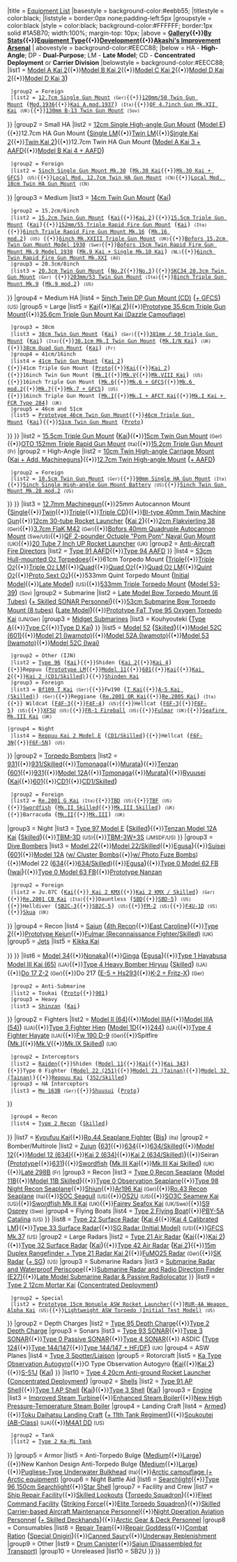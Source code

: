 {{Navbox
|name = Template:Equipmentlist
|state = mw-collapsible {{#if:{{{expanded|}}}||mw-collapsed}}
|title = [[Equipment|Equipment List]]
|basestyle  = background-color:#eebb55;
|titlestyle = color:black;
|liststyle = border:0px none;padding-left:5px
|groupstyle =  color:black
|style = color:black; background-color:#FFFFFF; border:1px solid #1A5B70; width:100%; margin-top: 10px;
|above = '''[[Equipment_List_(Image)|Gallery]]{{•}}[[Equipment_Ranking|By Stats]]{{•}}[[Glossary#Equipment|Equipment Type]]{{•}}[[Development]]{{•}}[[Akashi's_Improvement_Arsenal|Akashi's Improvement Arsenal]]'''
| abovestyle = background-color:#EECC88;
|below = HA - '''High-Angle'''; DP - '''Dual-Purpose'''; LM - '''Late Model'''; CD - '''Concentrated Deployment''' or '''Carrier Division'''
|belowstyle = background-color:#EECC88;
<!--- Main Guns category --->
|list1 = {{Navbox|child
 |name       = Main Guns
 |title      = [[List of Main Guns by stats|Main Guns]]
 |basestyle  = background-color:#EECC88;
|group1 = Small
|list1 = {{Navbox|child
  |evenodd = swap
  |basestyle  = background-color:#eeddbb;
  |list1 = [[12cm Single Gun Mount|12cm Single Gun Mount]] <big>(</big>[[12cm Single Gun Mount Kai 2|Kai 2]]<big>)</big>{{•}}[[12.7cm Twin Gun Mount]] <big>(</big>[[12.7cm Twin Mount Type-A|Model A]]{{•}}[[12.7cm Twin Mount Type-A Kai 2|Model A Kai 2]]{{•}}[[12.7cm Twin Mount Type-B Kai 2|Model B Kai 2]]{{•}}[[12.7cm Twin Mount Type-C Kai 2|Model C Kai 2]]{{•}}[[12.7cm Twin Mount Type-D Kai 2|Model D Kai 2]]{{•}}[[12.7cm Twin Gun Mount Model D Kai 3|Model D Kai 3]]<big>)</big>
  |group2 = Foreign
  |list2 = [[12.7cm Single Gun Mount]] <small>(Ger)</small>{{•}}[[120mm/50 Twin Gun Mount]] <big>(</big>[[120mm/50 Twin Gun Mount mod.1936|Mod.1936]]{{•}}[[120mm/50 Twin Gun Mount Kai A.mod.1937|Kai A.mod.1937]]<big>)</big> <small>(Ita)</small>{{•}}[[QF 4.7inch Gun Mk.XII Kai]] <small>(UK)</small>{{•}}[[130mm B-13 Twin Gun Mount]] <small>(Sov)</small>
}}
<!--- Small HA Guns --->
|group2 = Small HA
|list2 = {{Navbox|child
  |evenodd = swap
  |basestyle  = background-color:#eeddbb;
<!---  |group1 = IJN --->
  |list1 = [[10cm Twin High-angle Mount|10cm Twin HA Gun Mount]] <big>(</big>[[10cm Twin High-angle Gun Mount + Anti-Aircraft Fire Director|+ AAFD]]<big>)</big>{{•}}[[12.7cm High-angle Gun Mount|12cm Single High-angle Gun Mount]] <big>(</big>[[12cm Single High-angle Gun Mount Model E|Model E]]<big>)</big>{{•}}12.7cm HA Gun Mount <big>(</big>[[12.7cm Single High-angle Gun Mount (Late Model)|Single LM]]{{•}}[[12.7cm Twin High-angle Gun Mount (Late Model)|Twin LM]]{{•}}[[12.7cm Single High-angle Gun Mount Kai 2|Single Kai 2]]{{•}}[[12.7cm Twin High-angle Gun Mount Kai 2|Twin Kai 2]]<big>)</big>{{•}}12.7cm Twin HA Gun Mount <big>(</big>[[12.7cm Twin Mount Type-A Kai 3 (Wartime Modifications) + Anti-Aircraft Fire Director|Model A Kai 3 + AAFD]]{{•}}[[12.7cm Twin Mount Type-B Kai 4 (Wartime Modifications) + Anti-Aircraft Fire Director|Model B Kai 4 + AAFD]]<big>)</big>
  |group2 = Foreign
  |list2 = [[5inch Single Gun Mount Mk.30]] <big>(</big>[[5inch Single Gun Mount Mk.30 Kai|Mk.30 Kai]]{{•}}[[5inch Naval Gun Mk.30 Kai + GFCS Mk.37|Mk.30 Kai + GFCS]]<big>)</big> <small>(US)</small>{{•}}[[Locally Modified 12.7cm Twin High-angle Gun Mount|Local Mod. 12.7cm Twin HA Gun Mount]] <small>(CN)</small>{{•}}[[Locally Modified 10cm Twin High-angle Gun Mount|Local Mod. 10cm Twin HA Gun Mount]] <small>(CN)</small>
}}
<!--- Medium Guns --->
|group3 = Medium
|list3 = {{Navbox|child
  |evenodd = swap
  |basestyle  = background-color:#eeddbb;
  |group1 = 14cm
  |list1 = [[14cm Single Gun Mount]]{{•}}[[14cm Twin Gun Mount]] <big>(</big>[[14cm Twin Gun Mount Kai|Kai]]<big>)</big>
  |group2 = 15.2cm/6inch
  |list2 = [[15.2cm Twin Gun Mount]] <big>(</big>[[15.2cm Twin Gun Mount Kai|Kai]]{{•}}[[15.2cm Twin Gun Mount Kai Ni|Kai 2]]<big>)</big>{{•}}[[15.5cm Triple Gun Mount (Main)|15.5cm Triple Gun Mount]] <big>(</big>[[15.5cm Triple Gun Mount Kai (Main)|Kai]]<big>)</big>{{•}}[[152mm/55 Triple Rapid Fire Gun Mount]] <big>(</big>[[152mm/55 Triple Rapid Fire Gun Mount Kai|Kai]]<big>)</big> <small>(Ita)</small>{{•}}[[6inch Triple Rapid Fire Gun Mount Mk.16]] <big>(</big>[[6inch Triple Rapid Fire Gun Mount Mk.16 mod.2|Mk.16 mod.2]]<big>)</big> <small>(US)</small> {{•}}[[6inch Mk.XXIII Triple Gun Mount]] <small>(UK)</small>{{•}}[[Bofors 15.2cm Twin Gun Mount Model 1930]] <small>(Swe)</small>{{•}}[[Bofors 15cm Twin Rapid Fire Gun Mount Mk.9 Model 1938]] <big>(</big>[[Bofors 15cm Twin Rapid Fire Gun Mount Mk.9 Kai + Single Rapid Fire Gun Mount Mk.10 Kai Model 1938|Mk.9 Kai + Single Mk.10 Kai]]<big>)</big> <small>(NL)</small>{{•}}[[6inch Twin Rapid Fire Gun Mount Mk.XXI]] <small>(AU)</small>
  |group3 = 20.3cm/8inch
  |list3 = [[20.3cm Twin Gun Mount]] <big>(</big>[[20.3cm(no.2) Twin Gun Mount|No.2]]{{•}}[[20.3cm(no.3) Twin Gun Mount|No.3]]<big>)</big>{{•}}[[SKC34 20.3cm Twin Gun Mount]] <small>(Ger)</small> {{•}}[[203mm / 53 Twin Gun Mount|203mm/53 Twin Gun Mount]] <small>(Ita)</small>{{•}}[[8inch Triple Gun Mount Mk.9]] <big>(</big>[[8inch Triple Gun Mount Mk.9 mod.2|Mk.9 mod.2]]<big>)</big> <small>(US)</small>
}}
<!--- Medium HA Guns --->
|group4 = Medium HA
|list4 = [[5inch Twin Dual-purpose Gun Mount (Concentrated Deployment)|5inch Twin DP Gun Mount (CD)]] <big>(</big>[[GFCS Mk.37 + 5inch Twin Dual-purpose Gun Mount (Concentrated Deployment)|+ GFCS]]<big>)</big> <small>(US)</small>
<!--- Large Guns --->
|group5 = Large
|list5 = {{Navbox|child
  |evenodd = swap
  |basestyle  = background-color:#eeddbb;
  |group1 = 30.5cm
  |list1 = [[30.5cm Triple Gun Mount]] <big>(</big>[[30.5cm Triple Gun Mount Kai|Kai]]<big>)</big> <small>(Sov)</small>
  |group2 = 35.6cm
  |list2 = [[35.6cm Twin Gun Mount]] <big>(</big>[[35.6cm Twin Gun Mount (Dazzle Camouflage)|Dazzle Camo]]{{•}}[[35.6cm Twin Gun Mount Kai|Kai]]{{•}}[[35.6cm Twin Gun Mount Kai Ni|Kai 2]]<big>)</big>{{•}}[[Prototype 35.6cm Triple Gun Mount]]{{•}}[[35.6cm Triple Gun Mount Kai (Dazzle Camouflage​)]]
  |group3 = 38cm
  |list3 = [[38cm Twin Gun Mount]] <big>(</big>[[38cm Twin Gun Mount Kai|Kai]]<big>)</big> <small>(Ger)</small>{{•}}[[381mm / 50 Triple Gun Mount]] <big>(</big>[[381mm / 50 Triple Gun Mount Kai|Kai]]<big>)</big> <small>(Ita)</small>{{•}}[[38.1cm Mk.I Twin Gun Mount]] <big>(</big>[[38.1cm Mk.I/N Twin Gun Mount Kai|Mk.I/N Kai]]<big>)</big> <small>(UK)</small>{{•}}[[38cm Quad Gun Mount]] <big>(</big>[[38cm Quad Gun Mount Kai|Kai]]<big>)</big> <small>(Fr)</small>
  |group4 = 41cm/16inch
  |list4 = [[41cm Twin Gun Mount]] <big>(</big>[[41cm Twin Gun Mount Kai 2|Kai 2]]<big>)</big>{{•}}41cm Triple Gun Mount <big>(</big>[[Prototype 41cm Triple Gun Mount|Proto]]{{•}}[[41cm Triple Gun Mount Kai|Kai]]{{•}}[[41cm Triple Gun Mount Kai 2|Kai 2]]<big>)</big>{{•}}16inch Twin Gun Mount <big>(</big>[[16inch Mk.I Twin Gun Mount|Mk.I]]{{•}}[[16inch Mk.V Twin Gun Mount|Mk.V]]{{•}}[[16inch Mk.VIII Twin Gun Mount Kai|Mk.VIII Kai]]<big>)</big> <small>(US)</small>{{•}}16inch Triple Gun Mount <big>(</big>[[16inch Triple Gun Mount Mk.6|Mk.6]]{{•}}[[16inch Triple Gun Mount Mk.6 + GFCS|Mk.6 + GFCS]]{{•}}[[16inch Triple Gun Mount Mk.6 mod.2|Mk.6 mod.2]]{{•}}[[16in Triple Gun Mount Mk.7|Mk.7]]{{•}}[[16in Triple Gun Mount Mk.7 + GFCS|Mk.7 + GFCS]]<big>)</big> <small>(US)</small>{{•}}16inch Triple Gun Mount <big>(</big>[[16inch Mk.I Triple Gun Mount|Mk.I]]{{•}}[[16inch Mk.I Triple Gun Mount + AFCT Kai|Mk.I + AFCT Kai]]{{•}}[[16inch Mk.I Triple Gun Mount Kai + FCR Type 284|Mk.I Kai + FCR Type 284]]<big>)</big> <small>(UK)</small>
  |group5 = 46cm and 51cm <!--- basically, this is "Other" --->
  |list5 = [[Prototype 46cm Twin Gun Mount]]{{•}}[[46cm Triple Gun Mount]] <big>(</big>[[46cm Triple Gun Mount Kai|Kai]]<big>)</big>{{•}}[[51cm Twin Gun Mount]] <big>(</big>[[Prototype 51cm Twin Gun Mount|Proto]]<big>)</big>
}}
}}
<!--- Secondary Guns category --->
|list2 = {{Navbox|child
 |name       = Secondary Guns
 |title      = [[List_of_Secondary_Guns_by_stats|Secondary Guns]]
 |basestyle  = background-color:#EECC88;
<!--- Surface guns --->
|group1 = Surface
|list1 = [[15.2cm Single Gun Mount]]{{•}}[[15.5cm Triple Gun Mount (Secondary)|15.5cm Triple Gun Mount]] <big>(</big>[[15.5cm Triple Gun Mount Kai (Secondary)|Kai]]<big>)</big>{{•}}[[15cm Twin Gun Mount]] <small>(Ger)</small>{{•}}[[OTO 152mm Triple Rapid Gun Mount]] <small>(Ita)</small>{{•}}[[15.2cm Triple Gun Mount]] <small>(Fr)</small>
<!--- Secondary HA Guns --->
|group2 = High-Angle
|list2 = {{Navbox|child
  |evenodd = swap
  |basestyle  = background-color:#eeddbb;
<!---  |group1 = IJN --->
  |list1 = [[8cm High-angle Mount]] <big>(</big>[[8cm Twin High-angle Mount + Additional Machine Guns|+ Add. Machineguns]]<big>)</big>{{•}}[[10cm Twin High-angle Carriage Mount]] <big>(</big>[[10cm Twin High-angle Gun Mount Kai + Additional Machine Guns|Kai + Add. Machineguns]]<big>)</big>{{•}}[[12.7cm Twin High-angle Mount]] <big>(</big>[[12.7cm Twin High-angle Mount + Anti-Aircraft Fire Director|+ AAFD]]<big>)</big>
  |group2 = Foreign
  |list2 = [[10.5cm Twin Gun Mount]] <small>(Ger)</small>{{•}}[[90mm Single High Angled Gun|90mm Single HA Gun Mount]] <small>(Ita)</small>{{•}}[[5inch Single High-angle Gun Mount Battery]] <small>(US)</small>{{•}}[[5inch Twin Gun Mount Mk.28 mod.2]] <small>(US)</small>
}}
}}
<!--- Anti-Air category --->
<!--- I'm combining AA guns with their AAFDs so that AAFDs aren't too lonely alone, you see --->
|list3 = {{Navbox|child
 |name       = Anti-Air
 |title      = Anti-Air
 |basestyle  = background-color:#EECC88;
<!--- AA guns --->
|group1 = [[List of Anti-Air Guns by stats|Anti-Air Guns]]
|list1 = [[7.7mm Machine Gun|7.7mm Machinegun]]{{•}}[[12.7mm Single Machine Gun Mount|12.7mm Machinegun]]{{•}}25mm Autocannon Mount <big>(</big>[[25mm Single Autocannon Mount|Single]]{{•}}[[25mm Twin Autocannon Mount|Twin]]{{•}}[[25mm Triple Autocannon Mount|Triple]]{{•}}[[25mm Triple Autocannon Mount (Concentrated Deployment)|Triple CD]]<big>)</big>{{•}}[[BI-type 40mm Twin Machine Gun]]{{•}}[[12cm 30-tube Rocket Launcher]] <big>(</big>[[12cm 30 Tube Rocket Launcher Kai 2|Kai 2]]<big>)</big>{{•}}[[2cm Flakvierling 38]] <small>(Ger)</small>{{•}}[[3.7cm FlaK M42]] <small>(Ger)</small>{{•}}[[Bofors 40mm Quadruple Autocannon Mount]] <small>(Swe/US)</small>{{•}}[[QF 2-pounder Octuple "Pom Pom" Naval Gun Mount]] <small>(UK)</small>{{•}}[[20 Tube 7 Inch UP Rocket Launcher]] <small>(UK)</small>
<!--- AAFDs --->
|group2 = [[List_of_Anti-Aircraft_Fire_Directors_by_stats|Anti-Aircraft Fire Directors]]
|list2 = [[Type 91 Anti-Aircraft Fire Director|Type 91 AAFD]]{{•}}[[Type 94 Anti-Aircraft Fire Director|Type 94 AAFD]]
}}
<!--- Torpedo category --->
|list4 = {{Navbox|child
 |name       = Torpedo Weapon
 |title      = [[List_of_Torpedoes_by_stats|Torpedo Weapon]]
 |basestyle  = background-color:#EECC88;
<!--- Surface --->
|group1 = Surface
|list1 = [[53cm Twin Torpedo Mount]]{{•}}[[53cm Hull-mount (Oxygen) Torpedoes|53cm Hull-mounted O<small>2</small> Torpedoes]]{{•}}61cm Torpedo Mount <big>(</big>[[61cm Triple Torpedo Mount|Triple]]{{•}}[[61cm Triple (Oxygen) Torpedo Mount|Triple O<small>2</small>]]{{•}}[[61cm Triple (Oxygen) Torpedo Mount Late Model|Triple O<small>2</small> LM]]{{•}}[[61cm Quad Torpedo Mount|Quad]]{{•}}[[61cm Quad (Oxygen) Torpedo Mount|Quad O<small>2</small>]]{{•}}[[61cm Quad (Oxygen) Torpedo Mount Late Model|Quad O<small>2</small> LM]]{{•}}[[61cm Quint (Oxygen) Torpedo Mount|Quint O<small>2</small>]]{{•}}[[Prototype 61cm Sextuple (Oxygen) Torpedo Mount|Proto Sext O<small>2</small>]]<big>)</big>{{•}}533mm Quint Torpedo Mount <big>(</big>[[533mm Quintuple Torpedo Mount (Initial Model)|Initial Model]]{{•}}[[533mm Quintuple Torpedo Mount (Late Model)|Late Model]]<big>)</big> <small>(US)</small>{{•}}[[533mm Triple Torpedo Mount]] <big>(</big>[[533mm Triple Torpedo Mount (Model 53-39)|Model 53-39]]<big>)</big> <small>(Sov)</small>
<!--- Submarine --->
|group2 = Submarine
|list2 = [[Late Model Bow Torpedo Mount (6 Tubes)]] <big>(</big>[[Skilled SONAR Personnel + Late Model Bow Torpedo Mount (6 Tubes)|+ Skilled SONAR Personnel]]<big>)</big>{{•}}[[53cm Submarine Bow Torpedo Mount (8 tubes)]] <big>(</big>[[Late Model 53cm Bow Torpedo Mount (8 tubes)|Late Model]]<big>)</big>{{•}}[[Prototype FaT Type 95 Oxygen Torpedo Kai]] <small>(IJN/Ger)</small>
<!--- Kouhyouteki goes here since, well, torpedo weapon :) --->
|group3 = [[:Category:Midget Submarine|Midget Submarines]]
|list3 = Kouhyouteki <big>(</big>[[Type A Ko-hyoteki|Type A]]{{•}}[[Type C Kouhyouteki|Type C]]{{•}}[[Type D Kouhyouteki Kai (Kouryuu Kai)|Type D Kai]]<big>)</big>
}}
<!--- Carrier-based Aircraft --->
|list5 = {{Navbox|child
 |name       = Carrier-Based Aircraft
 |title      = Carrier-Based Aircraft
 |basestyle  = background-color:#EECC88;
<!--- Fighters --->
|group1 = [[List_of_Fighters_by_stats|Fighters]]
|list1 = {{Navbox|child
  |evenodd = swap
  |basestyle  = background-color:#eeddbb;
  |group1 = Type 0
  |list1 = [[Zero Fighter Type 21|Model 21]] <big>(</big>[[Zero Fighter Type 21 (Skilled)|Skilled]]<big>)</big>{{•}}[[Zero Fighter Type 32|Model 32]] <big>(</big>[[Zero Fighter Type 32 (Skilled)|Skilled]]<big>)</big>{{•}}[[Zero Fighter Type 52|Model 52]] <big>(</big>[[Zero Fighter Type 52 (Skilled)|Skilled]]<big>)</big>{{•}}[[Zero Fighter Type 52 Model C (601 Air Group)|Model 52C (601)]]{{•}}[[Zero Fighter Type 21 (Iwamoto Squadron)|Model 21 (Iwamoto)]]{{•}}[[Zero Fighter Type 52 Model A (Iwamoto Squadron)|Model 52A (Iwamoto)]]{{•}}[[Zero Fighter Type 53 (Iwamoto Squadron)|Model 53 (Iwamoto)]]{{•}}[[Zero Fighter Type 52 Model C (Iwai Squadron)|Model 52C (Iwai)]]
  |group2 = Other (IJN)
  |list2 = [[Type 96 Fighter|Type 96]] <big>(</big>[[Type 96 Fighter Kai|Kai]]<big>)</big>{{•}}Shiden <big>(</big>[[Shiden Kai 2|Kai 2]]{{•}}[[Shiden Kai 4|Kai 4]]<big>)</big>{{•}}Reppuu <big>(</big>[[Prototype Reppuu Late Model|Prototype LM]]{{•}}[[Reppuu Model 11|Model 11]]{{•}}[[Reppuu (601 Air Group)|601]]{{•}}[[Reppuu Kai (Prototype Carrier-based Model)|Kai]]{{•}}[[Reppuu Kai Ni|Kai 2]]{{•}}[[Reppuu Kai Ni (CarDiv 1/Skilled)|Kai 2 (CD1/Skilled)]]<big>)</big>{{•}}[[Shinden Kai]]
  |group3 = Foreign
  |list3 = [[Bf109 T Kai]] <small>(Ger)</small>{{•}}Fw190 <big>(</big>[[Fw190 T Kai|T Kai]]{{•}}[[Fw 190 A-5 Kai (Skilled)|A-5 Kai (Skilled)]]<big>)</big> <small>(Ger)</small>{{•}}Reggiane <big>(</big>[[Re. 2001 OR Kai|Re.2001 OR Kai]]{{•}}[[Re. 2005 Kai|Re.2005 Kai]]<big>)</big> <small>(Ita)</small>{{•}} Wildcat <big>(</big>[[F4F-3]]{{•}}[[F4F-4]]<big>)</big> <small>(US)</small>{{•}}Hellcat <big>(</big>[[F6F-3]]{{•}}[[F6F-5]]<big>)</big> <small>(US)</small>{{•}}[[XF5U]] <small>(US)</small>{{•}}[[FR-1 Fireball]] <small>(US)</small>{{•}}[[Fulmar]] <small>(UK)</small>{{•}}[[Seafire LF.Mk.III Kai|Seafire Mk.III Kai]] <small>(UK)</small>
<!--- Yasen Fighters may go here? --->
 |group4 = Night
  |list4 = [[Reppuu Kai Ni Model E|Reppuu Kai 2 Model E]] <big>(</big>[[Reppuu Kai Ni Model E (CarDiv 1/Skilled)|CD1/Skilled]]<big>)</big>{{•}}Hellcat <big>(</big>[[F6F-3N]]{{•}}[[F6F-5N]]<big>)</big> <small>(US)</small>
}}
<!--- Torpedo Bombers --->
|group2 = [[List_of_Torpedo_Bombers_by_stats|Torpedo Bombers]]
|list2 = {{Navbox|child
  |evenodd = swap
  |basestyle  = background-color:#eeddbb;
<!---   |group1 = IJN--->
  |list1 = [[Type 97 Torpedo Bomber|Type 97]] <big>(</big>[[Type 97 Torpedo Bomber (Skilled)|Skilled]]{{•}}[[Type 97 Torpedo Bomber (931 Air Group)|931]]{{•}}[[Type 97 Torpedo Bomber (931 Air Group / Skilled)|931/Skilled]]{{•}}[[Type 97 Torpedo Bomber (Tomonaga Squadron)|Tomonaga]]{{•}}[[Type 97 Torpedo Bomber (Murata Squadron)|Murata]]<big>)</big>{{•}}[[Tenzan]] <big>(</big>[[Tenzan (601 Air Group)|601]]{{•}}[[Tenzan (931 Air Group)|931]]{{•}}[[Tenzan Model 12A|Model 12A]]{{•}}[[Tenzan Model 12 (Tomonaga Squadron)|Tomonaga]]{{•}}[[Tenzan Model 12 (Murata Squadron)|Murata]]<big>)</big>{{•}}[[Ryuusei]] <big>(</big>[[Ryuusei Kai|Kai]]{{•}}[[Ryuusei (601 Air Group)|601]]{{•}}[[Ryuusei Kai (CarDiv 1)|CD1]]{{•}}[[Ryuusei Kai (CarDiv 1/Skilled)|CD1/Skilled]]<big>)</big>
  |group2 = Foreign
  |list2 = [[Re. 2001 G Kai|Re.2001 G Kai]] <small>(Ita)</small>{{•}}[[TBD]] <small>(US)</small>{{•}}[[TBF]] <small>(US)</small>{{•}}[[Swordfish]] <big>(</big>[[Swordfish Mk. II (Skilled)|Mk.II Skilled]]{{•}}[[Swordfish Mk.III (Skilled)|Mk.III Skilled]]<big>)</big> <small>(UK)</small>{{•}}Barracuda <big>(</big>[[Barracuda Mk.II|Mk.II]]{{•}}[[Barracuda Mk.III|Mk.III]]<big>)</big> <small>(UK)</small>
|group3 = Night
|list3 = [[Prototype Type 97 Torpedo Bomber Kai No. 3 Model E (w/ Type 6 Airborne Radar Kai)|Type 97 Model E]] <big>(</big>[[Prototype Type 97 Torpedo Bomber Kai (Skilled) No. 3 Model E (w/ Type 6 Airborne Radar Kai)|Skilled]]<big>)</big>{{•}}[[Tenzan Model 12A Kai (w/ Type 6 Airborne Radar Kai)|Tenzan Model 12A Kai]] <big>(</big>[[Tenzan Model 12A Kai (Skilled w/ Type 6 Airborne Radar Kai)|Skilled]]<big>)</big>{{•}}[[TBM-3D]] <small>(US)</small>{{•}}[[TBM-3W+3S]] <small>(JMSDF/US)</small>
}}
<!--- Dive Bombers --->
|group3 = [[List of Dive Bombers by stats|Dive Bombers]]
|list3 = {{Navbox|child
  |evenodd = swap
  |basestyle  = background-color:#eeddbb;
<!---  |group1 = IJN--->
  |list1 = [[Type 99 Dive Bomber|Type 99]] <big>(</big>[[Type 99 Dive Bomber (Skilled)|Skilled]]{{•}}[[Type 99 Dive Bomber Model 22|Model 22]]{{•}}[[Type 99 Dive Bomber Model 22 (Skilled)|Model 22/Skilled]]{{•}}[[Type 99 Dive Bomber (Egusa Squadron)|Egusa]]<big>)</big>{{•}}[[Suisei]] <big>(</big>[[Suisei (601 Air Group)|601]]{{•}}[[Suisei Model 12A|Model 12A]] ([[Suisei Model 12 (634 Air Group w/ Type 3 Cluster Bombs)|w/ Cluster Bombs]]{{•}}[[Suisei Model 12 (w/ Type 31 Photoelectric Fuze Bombs)|w/ Photo Fuze Bombs]]){{•}}Model 22 ([[Suisei Model 22 (634 Air Group)|634]]{{•}}[[Suisei Model 22 (634 Air Group/Skilled)|634/Skilled]]){{•}}[[Suisei (Egusa Squadron)|Egusa]]<big>)</big>{{•}}[[Zero Fighter Type 62 (Fighter-bomber)|Type 0 Model 62 FB]] <big>(</big>[[Zero Fighter Type 62 (Fighter-bomber/Iwai Squadron)|Iwai]]<big>)</big>{{•}}[[Type 0 Fighter Model 63 (Fighter-bomber)|Type 0 Model 63 FB]]{{•}}[[Prototype Nanzan]]
  |group2 = Foreign
  |list2 = Ju.87C <big>(</big>[[Ju 87C Kai|Kai]]{{•}}[[Ju 87C Kai Ni (w/ KMX)| Kai 2 KMX]]{{•}}[[Ju 87 C Kai 2 (w/ KMX / Skilled)|Kai 2 KMX / Skilled]]<big>)</big> <small>(Ger)</small>{{•}}[[Re.2001 CB Kai]] <small>(Ita)</small>{{•}}Dauntless <big>(</big>[[SBD]]{{•}}[[SBD-5]]<big>)</big> <small>(US)</small>{{•}}Helldiver <big>(</big>[[SB2C-3]]{{•}}[[SB2C-5]]<big>)</big> <small>(US)</small>{{•}}[[FM-2]] <small>(US)</small>{{•}}[[F4U-1D]] <small>(US)</small>{{•}}[[Skua]] <small>(UK)</small>
}}
<!--- Recon --->
|group4 = Recon
|list4 = [[Saiun]] <big>(</big>[[Saiun (4th Recon)|4th Recon]]{{•}}[[Saiun (East Caroline Air Group)|East Caroline]]<big>)</big>{{•}}[[Type 2 Recon Aircraft|Type 2]]{{•}}[[Prototype Keiun]]{{•}}[[Fulmar (Reconnaissance Fighter/Skilled)]] <small>(UK)</small>
<!--- To keep amount of large categories to minimum, jets are added here as well. --->
|group5 = [[List_of_Aircraft_by_stats_%28Jets%29|Jets]]
|list5 = {{Navbox|child
  |evenodd = swap
  |basestyle  = background-color:#eeddbb;
<!--- And only one category of these exists for now. --->
  <!---|group1= '''Fighter'''
  |list1 = --->
<!---  |group2 = Fighter-Bomber --->
  |list2 =[[Jet Keiun Kai]]{{•}}[[Kikka Kai]]
 <!---|group3= '''Attack Aircraft'''
  |list3 = --->
 <!---|group4= '''Recon Aircraft'''
  |list4 = --->
}}
}}
<!--- LB Planes --->
|list6 = {{Navbox|child
 |name       = LB Planes
 |title      = [[Land-Based Air Squadron|Land-Based Aircraft]]
 |basestyle  = background-color:#EECC88;
<!--- Attack Aircraft --->
|group1 = [[List of Land Based Attack Aircraft|Attack Aircraft]]
|list1 = {{Navbox|child
  |evenodd = swap
  |basestyle  = background-color:#eeddbb;
  |list1 = [[Type 96 Land Attacker|Type 96]]{{•}}[[Type 1 Land Attacker|Type 1]] <big>(</big>[[Type 1 Land Attacker Model 22A|Model 22A]]{{•}}[[Type 1 Land Attacker Model 34|Model 34]]{{•}}[[Type 1 Land Attacker (Nonaka Squadron)|Nonaka]]<big>)</big>{{•}}[[Ginga]] <big>(</big>[[Ginga (Egusa Squadron)|Egusa]]<big>)</big>{{•}}[[Bomb-carrying Type 1 Fighter Hayabusa Model III Kai (65th Squadron)|Type 1 Hayabusa Model III Kai (65)]] <small>(IJA)</small>{{•}}[[Type 4 Heavy Bomber Hiryuu]] <big>(</big>[[Type 4 Heavy Bomber Hiryuu (Skilled)|Skilled]]<big>)</big> <small>(IJA)</small>{{•}}[[Do 17 Z-2]] <small>(Ger)</small>{{•}}Do 217 <big>(</big>[[Do 217 E-5 + Hs293 Initial Model|E-5 + Hs293]]{{•}}[[Do 217 K-2 + Fritz-X|K-2 + Fritz-X]]<big>)</big> <small>(Ger)</small>
  |group2 = Anti-Submarine
  |list2 = Toukai <big>(</big>[[Prototype Toukai|Proto]]{{•}}[[Toukai (901 Air Group)|901]]<big>)</big>
  |group3 = Heavy
  |list3 = [[Shinzan]] <big>(</big>[[Shinzan Kai|Kai]]<big>)</big>
}}
|group2 = Fighters
|list2 = {{Navbox|child
  |evenodd = swap
  |basestyle  = background-color:#eeddbb;
  |list1 = Type 1 FIghter Hayabusa <big>(</big>[[Type 1 Fighter Hayabusa Model II|Model II]]{{•}}[[Type 1 Fighter Hayabusa Model II (64th Air Squadron)|Model II (64)]]{{•}}[[Type 1 Fighter Hayabusa Model III A|Model IIIA]]{{•}}[[Type 1 Fighter Hayabusa Model III A (54th Air Squadron)|Model IIIA (54)]]<big>)</big> <small>(IJA)</small>{{•}}[[Type 3 Fighter Hien]] <big>(</big>[[Type 3 Fighter Hien Model 1D|Model 1D]]{{•}}[[Type 3 Fighter Hien (244th Air Combat Group)|244]]<big>)</big> <small>(IJA)</small>{{•}}[[Type 4 Fighter Hayate]] <small>(IJA)</small>{{•}}[[Fw 190 D-9]] <small>(Ger)</small>{{•}}Spitfire <big>(</big>[[Spitfire Mk.I|Mk.I]]{{•}}[[Spitfire Mk.V|Mk.V]]{{•}}[[Spitfire Mk.IX (Skilled)|Mk.IX Skilled]]<big>)</big> <small>(UK)</small>
  |group2 = Interceptors
  |list2 = [[Raiden]]{{•}}Shiden <big>(</big>[[Shiden Type 11|Model 11]]{{•}}[[Shiden Type 21 Shiden Kai|Kai]]{{•}}[[Shiden Kai (343 Air Group) Fighter Unit 301|Kai 343]]<big>)</big>{{•}}Type 0 Fighter <big>(</big>[[Type 0 Fighter Model 22 (251 Air Group)|Model 22 (251)]]{{•}}[[Type 0 Fighter Model 21 (Tainan Air Group)|Model 21 (Tainan)]]{{•}}[[Type 0 Fighter Model 32 (Tainan Air Group)|Model 32 (Tainan)]]<big>)</big>{{•}}[[Reppuu Kai]] <big>(</big>[[Reppuu Kai (352 Air Group/Skilled)|352/Skilled]]<big>)</big>
  |group3 = HA Interceptors
  |list3 = [[Me 163B]] <small>(Ger)</small>{{•}}[[Shuusui]] <big>(</big>[[Prototype Shuusui|Proto]]<big>)</big>
}}
  |group4 = Recon
  |list4 = [[Type 2 Land Based Reconnaissance Aircraft|Type 2 Recon]] <big>(</big>[[Type 2 Land-based Reconnaissance Aircraft (Skilled)|Skilled]]<big>)</big>
}}
<!--- Seaplanes category --->
|list7 = {{Navbox|child
 |name       = Seaplanes
 |title      = [[List of Seaplanes by stats|Seaplanes]]
 |basestyle  = background-color:#EECC88;
|group1 = Fighter
|list1 = [[Type 2 Seaplane Fighter Kai|Type 2 Kai]] <big>(</big>[[Type 2 Seaplane Fighter Kai (Skilled)|Skilled]]<big>)</big>{{•}}[[Kyoufuu Kai]]{{•}}[[Ro.44 Seaplane Fighter]] <big>(</big>[[Ro.44 Seaplane Fighter Bis|Bis]]<big>)</big> <small>(Ita)</small>
|group2 = Bomber/Multirole
|list2 = [[Zuiun (Auspicious Clouds)|Zuiun]] <big>(</big>[[Zuiun (631 Air Group)|631]]{{•}}[[Zuiun (634 Air Group)|634]]{{•}}[[Zuiun (634 Air Group/Skilled)|634/Skilled]]{{•}}[[Zuiun Model 12|Model 12]]{{•}}[[Zuiun Model 12 (634 Air Group)|Model 12 (634)]]{{•}}[[Zuiun Kai Ni (634 Air Group)|Kai 2 (634)]]{{•}}[[Zuiun Kai Ni (634 Air Group/Skilled)|Kai 2 (634/Skilled)]]<big>)</big>{{•}}Seiran <big>(</big>[[Prototype Seiran|Prototype]]{{•}}[[Seiran (631 Air Group)|631]]<big>)</big>{{•}}[[Swordfish (Seaplane Model)|Swordfish]] <big>(</big>[[Swordfish Mk.III Kai (Seaplane Model)|Mk.III Kai]]{{•}}[[Swordfish Mk.III Kai (Seaplane Model/Skilled)|Mk.III Kai Skilled]]<big>)</big> <small>(UK)</small>{{•}}[[Laté 298B]] <small>(Fr)</small>
|group3 = Recon
|list3 = [[Type 0 Recon Seaplane]] <big>(</big>[[Type 0 Recon SeaPlane Model 11 B|Model 11B]]{{•}}[[Type 0 Reconnaissance Seaplane Model 11B (Skilled)|Model 11B Skilled]]<big>)</big>{{•}}[[Type 0 Observation Seaplane]]{{•}}[[Type 98 Recon Seaplane (Night Scout)|Type 98 Night Recon Seaplane]]{{•}}[[Shiun]]{{•}}[[Ar196 Kai]] <small>(Ger)</small>{{•}}[[Ro.43 Recon Seaplane]] <small>(Ita)</small>{{•}}[[SOC Seagull]] <small>(US)</small>{{•}}[[OS2U]] <small>(US)</small>{{•}}[[SO3C Seamew Kai]] <small>(US)</small>{{•}}[[Swordfish Mk.II Kai (Reconnaissance Seaplane Model)|Swordfish Mk.II Kai]] <small>(UK)</small>{{•}}[[Fairey Seafox Kai]] <small>(UK/Swe)</small>{{•}}[[S9 Osprey]] <small>(Swe)</small>
|group4 = Flying Boats
|list4 = [[Type 2 Flying Boat]]{{•}}[[PBY-5A Catalina]] <small>(US)</small>
}}
<!--- Radars category --->
|list8 = {{Navbox|child
 |name       = Radars
 |title      = [[List_of_Radars_by_stats|Radar]]
 |basestyle  = background-color:#EECC88;
|group1 = Small Radars
|list1 = [[Type 13 Air RADAR|Type 13 Air Radar]] <big>(</big>[[Type 13 Air RADAR Kai|Kai]]<big>)</big>{{•}}[[Type 22 Surface RADAR|Type 22 Surface Radar]] <big>(</big>[[Type 22 Surface RADAR Kai 4|Kai 4]]{{•}}[[Type 22 Surface RADAR Kai 4 (Modified Late Model)|Kai 4 Calibrated LM]]<big>)</big>{{•}}[[Type 33 Surface RADAR|Type 33 Surface Radar]]{{•}}[[SG Radar (Initial Model)]] <small>(US)</small>{{•}}[[GFCS Mk.37]] <small>(US)</small>
|group2 = Large Radars
|list2 = [[Type 21 Air RADAR|Type 21 Air Radar]] <big>(</big>[[Type 21 Air Radar Kai|Kai]]{{•}}[[Type 21 Air Radar Kai Ni|Kai 2]]<big>)</big>{{•}}[[Type 32 Surface RADAR|Type 32 Surface Radar]] <big>(</big>[[Type 32 Surface RADAR Kai|Kai]]<big>)</big>{{•}}[[Type 42 Air RADAR|Type 42 Air Radar]] <big>(</big>[[Type 42 Air Radar Kai Ni|Kai 2]]<big>)</big>{{•}}[[15m Duplex Rangefinder + Type 21 RADAR Kai 2|15m Duplex Rangefinder + Type 21 Radar Kai 2]]{{•}}[[FuMO25 RADAR|FuMO25 Radar]] <small>(Ger)</small>{{•}}[[SK Radar]] <big>(</big>[[SK + SG Radar|+ SG]]<big>)</big> <small>(US)</small>
|group3 = Submarine Radars
|list3 = [[Submarine Radar and Waterproof Periscope]]{{•}}[[Submarine Radar and Radio Direction Finder (E27)]]{{•}}[[Late Model Submarine Radar & Passive Radiolocator]]
}}
<!--- ASW Equip, all of it! --->
|list9 = {{Navbox|child
 |name       = Radars
 |title      = [[List_of_Anti-Submarine_Equipment_by_stats|Anti-Submarine Warfare]]
 |basestyle  = background-color:#EECC88;
|group1 = Depth Charge Projectors
|list1 = {{Navbox|child
  |evenodd = swap
  |basestyle  = background-color:#eeddbb;
  |list1 = [[Type 94 Depth Charge Launcher]]{{•}}[[Type 3 Depth Charge Projector]] <big>(</big>[[Type 3 Depth Charge Launcher (Concentrated Deployment)|Concentrated Deployment]]<big>)</big>{{•}}[[Type 2 12cm Mortar Kai]] <big>(</big>[[Type 2 12cm Mortar Kai (Concentrated Deployment)|Concentrated Deployment]]<big>)</big>
  |group2 = Special
  |list2 = [[Prototype 15cm Nonuple ASW Rocket Launcher]]{{•}}[[RUR-4A Weapon Alpha Kai]] <small>(US)</small>{{•}}[[Lightweight ASW Torpedo (Initial Test Model)]] <small>(US)</small>
}}
|group2 = Depth Charges
|list2 = [[Type 95 Depth Charge]]{{•}}[[Type 2 Depth Charge]]
|group3 = Sonars
|list3 = [[Type 93 SONAR]]{{•}}[[Type 3 Active Sonar|Type 3 SONAR]]{{•}}[[Type 0 Passive SONAR]]{{•}}[[Type 4 SONAR]]{{•}} ASDIC <big>(</big>[[Type124 ASDIC|Type 124]]{{•}}[[Type144/147 ASDIC|Type 144/147]]{{•}}[[HF/DF + Type144/147 ASDIC|Type 144/147 + HF/DF]]<big>)</big> <small>(UK)</small>
|group4 = ASW Planes
|list4 = [[Type 3 Spotter/Liaison (ASW)|Type 3 Spotter/Liaison]]
|group5 = Rotorcraft
|list5 = [[Ka-type Observation Autogyro|Ka Type Observation Autogyro]]{{•}}O Type Observation Autogyro <big>(</big>[[O Type Observation Autogyro Kai|Kai]]{{•}}[[O Type Observation Autogyro Kai Ni|Kai 2]]<big>)</big>{{•}}[[S-51J]] <big>(</big>[[S-51J Kai|Kai]]<big>)</big>
}}
<!--- Random stuff --->
|list10 = {{Navbox|child
 |name       = Radars
 |title      = Miscellaneous
 |basestyle  = background-color:#EECC88;
|group1 = Anti-Installation
|list1 = [[WG42 (Wurfgerät 42)]] <small>(Ger)</small>{{•}}[[Shipborne Model Type 4 20cm Anti-ground Rocket Launcher|Type 4 20cm Anti-ground Rocket Launcher]] <big>(</big>[[Type 4 20cm Anti-ground Rocket Launcher (Concentrated Deployment)|Concentrated Deployment]]<big>)</big>
|group2 = [[List of Shells by stats|Shells]]
|list2 = [[Type 91 Armor-Piercing (AP) Shell|Type 91 AP Shell]]{{•}}[[Type 1 Armor-Piercing (AP) Shell|Type 1 AP Shell]] <big>(</big>[[Type 1 Armor-Piercing (AP) Shell Kai|Kai]]<big>)</big>{{•}}[[Type 3 Shell]] <big>(</big>[[Type 3 Shell Kai|Kai]]<big>)</big>
|group3 = [[List of Engine|Engine]]
|list3 = [[Improved Steam Turbine]]{{•}}[[Enhanced Steam Boiler]]{{•}}[[New High Pressure-Temperature Steam Boiler]]
|group4 = Landing Craft
|list4 = {{Navbox|child
  |evenodd = swap
  |basestyle  = background-color:#eeddbb;
  |list1 = [[Daihatsu-class Landing Craft|Daihatsu Landing Craft]] <big>(</big>[[Daihatsu-class Landing Craft (Type 89 Medium Tanks & Marines)|+ Type 89 & Landing Force]]{{•}}[[Armed Daihatsu|Armed]]<big>)</big>{{•}}[[Toku Daihatsu-class Landing Craft|Toku Daihatsu Landing Craft]] <big>(</big>[[Toku Daihatsu Landing Craft + 11th Tank Regiment|+ 11th Tank Regiment]]<big>)</big>{{•}}[[Soukoutei (Armored Boat Class)|Soukoutei (AB-Class)]]  <small>(IJA)</small>{{•}}[[M4A1 DD]] <small>(US)</small>
  |group2 = Tank
  |list2 = [[Type 2 Ka-Mi Tank]]
}}
|group5 = Armor
|list5 = Anti-Torpedo Bulge <big>(</big>[[Anti-torpedo Bulge (Medium)|Medium]]{{•}}[[Anti-torpedo Bulge (Large)|Large]]<big>)</big>{{•}}New Kanhon Design Anti-Torpedo Bulge <big>(</big>[[New Design Anti-Torpedo Bulge (Medium)|Medium]]{{•}}[[New Design Anti-Torpedo Bulge (Large)|Large]]<big>)</big>{{•}}[[Pugliese-Type Underwater Bulkhead]] <small>(Ita)</small>{{•}}[[Arctic camouflage (+ Arctic equipment)]]
|group6 = Night Battle Aid
|list6 = [[Searchlight]]{{•}}[[Type 96 150cm Searchlight]]{{•}}[[Star Shell]]
|group7 = Facility and Crew
|list7 = [[Ship Repair Facility]]{{•}}[[Skilled Lookouts]] <big>(</big>[[Torpedo Squadron Skilled Lookouts|Torpedo Squadron]]<big>)</big>{{•}}[[Fleet Command Facility]] <big>(</big>[[Striking Force Fleet Command Facility|Striking Force]]{{•}}[[Elite Torpedo Squadron Command Facility|Elite Torpedo Squadron]]<big>)</big>{{•}}[[Skilled Carrier-based Aircraft Maintenance Personnel]]{{•}}[[Night Operation Aviation Personnel]] <big>(</big>[[Night Operation Aviation Personnel + Skilled Deckhands|+ Skilled Deckhands]]<big>)</big>{{•}}[[Arctic Gear & Deck Personnel]]
|group8 = Consumables
|list8 = [[Repair Team]]{{•}}[[Repair Goddess]]{{•}}[[Battle Rations|Combat Ration]] <big>(</big>[[Battle Ration (Special Onigiri)|Special Onigiri]]<big>)</big>{{•}}[[Canned Saury]]{{•}}[[Maritime Resupply|Underway Replenishment]]
<!--- Kinda no idea where to put these --->
|group9 = Other
|list9 = [[Drum Canister]]{{•}}[[Saiun (Disassembled for Transport)]]
<!--- Need this here for historical reasons! --->
|group10 = Unreleased
|list10 = SB2U
}}
}}